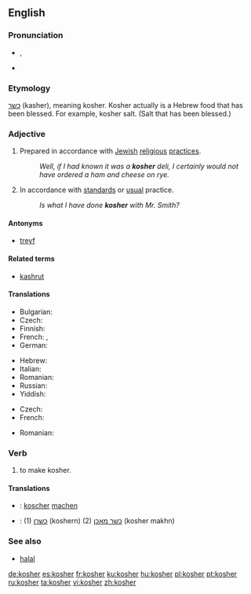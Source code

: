 {{wikipedia|Kashrut}}
==English==

===Pronunciation===
* {{IPA|/ˈkəʊʃə(r)/}}, {{SAMPA|/"k@US@(r)/}}
* {{rhymes|əʊʃə(r)}}

===Etymology===
{{etyl|he}} [[כשר]] (kasher), meaning kosher. Kosher actually is a Hebrew food that has been blessed. For example, kosher salt. (Salt that has been blessed.)

===Adjective===
{{en-adj}}

# {{context|of food}} Prepared in accordance with [[Jewish]] [[religious]] [[practice]]s.
#: ''Well, if I had known it was a '''kosher''' deli, I certainly would not have ordered a ham and cheese on rye.''
# {{context|figurative|by extension}} In accordance with [[standard]]s or [[usual]] practice.
#: ''Is what I have done '''kosher''' with Mr. Smith?''

====Antonyms====
* [[treyf]]

====Related terms====
* [[kashrut]]

====Translations====
{{trans-top|of food, prepared in accordance with Jewish religious practices}}
* Bulgarian: {{t|bg|кашер}}
* Czech: {{t+|cs|košer}}
* Finnish: {{t-|fi|kosher}}
* French: {{t+|fr|casher}}, {{t+|fr|kascher}}
* German: {{t+|de|koscher}}
{{trans-mid}}
* Hebrew: {{t+|he|כשר|tr=kasher}}
* Italian: {{t-|it|kasher}}
* Romanian: {{t-|ro|cuşer}}
* Russian: {{t+|ru|кошерный|tr=košérnyj}}
* Yiddish: {{t-|yi|כּשר|tr=kosher|xs=Yiddish}}
{{trans-bottom}}

{{trans-top|figuratively, normal or standard}}
* Czech: {{t+|cs|košer}}
* French: {{t+|fr|casher}}
{{trans-mid}}
* Romanian: {{t-|ro|cuşer|alt=cúşer}}
{{trans-bottom}}

===Verb===
{{en-verb}}

# {{transitive}} to make kosher.

====Translations====
{{trans-top|make kosher}}
{{trans-mid}}
{{trans-bottom}}
{{checktrans-top}}
* {{ttbc|German}}: [[koscher]] [[machen]]
{{checktrans-mid}}
* {{ttbc|Yiddish}}: (1) [[כשרן]] (koshern) (2) [[כשר מאכן]] (kosher makhn)
{{checktrans-bottom}}

===See also===
* [[halal]]

[[de:kosher]]
[[es:kosher]]
[[fr:kosher]]
[[ku:kosher]]
[[hu:kosher]]
[[pl:kosher]]
[[pt:kosher]]
[[ru:kosher]]
[[ta:kosher]]
[[vi:kosher]]
[[zh:kosher]]